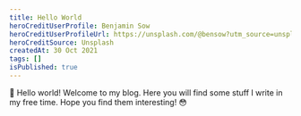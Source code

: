 ```yaml
---
title: Hello World
heroCreditUserProfile: Benjamin Sow
heroCreditUserProfileUrl: https://unsplash.com/@bensow?utm_source=unsplash&utm_medium=referral&utm_content=creditCopyText
heroCreditSource: Unsplash
createdAt: 30 Oct 2021
tags: []
isPublished: true
---
```


🥳 Hello world! Welcome to my blog. Here you will find some stuff I write in my free time.
Hope you find them interesting! 😳

